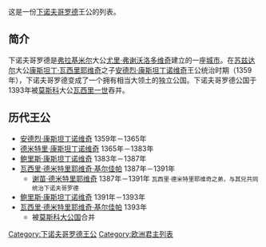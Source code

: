 
这是一份[[下诺夫哥罗德|下诺夫哥罗德]]王公的列表。

== 简介 ==

下诺夫哥罗德是[[弗拉基米尔|弗拉基米尔]]大公[[尤里二世·弗谢沃洛多维奇|尤里·弗谢沃洛多维奇]]建立的一座[[城市|城市]]。在[[苏兹达尔|苏兹达尔]]大公[[康斯坦丁·瓦西里耶维奇_(苏兹达尔)|康斯坦丁·瓦西里耶维奇]]之子[[安德烈·康斯坦丁诺维奇|安德烈·康斯坦丁诺维奇]]王公统治时期（1359年），下诺夫哥罗德变成了一个拥有相当大领土的独立公国。下诺夫哥罗德公国于1393年被[[莫斯科|莫斯科]]大公[[瓦西里一世|瓦西里一世]]吞并。

== 历代王公 ==

*[[安德烈·康斯坦丁诺维奇|安德烈·康斯坦丁诺维奇]] 1359年－1365年 
*[[德米特里·康斯坦丁诺维奇_(苏兹达尔)|德米特里·康斯坦丁诺维奇]] 1365年－1383年
*[[鲍里斯·康斯坦丁诺维奇|鲍里斯·康斯坦丁诺维奇]] 1383年－1387年 
*[[瓦西里·德米特里耶维奇·基尔佳帕|瓦西里·德米特里耶维奇·基尔佳帕]] 1387年－1391年 
**[[谢苗·德米特里耶维奇|谢苗·德米特里耶维奇]] 1387年－1391年 <small>瓦西里·德米特里耶维奇之弟，与其兄共同统治下诺夫哥罗德</small> 
*[[鲍里斯·康斯坦丁诺维奇|鲍里斯·康斯坦丁诺维奇]] 1391年－1393年
*[[瓦西里·德米特里耶维奇·基尔佳帕|瓦西里·德米特里耶维奇·基尔佳帕]] 1393年
**被[[莫斯科大公国|莫斯科大公国]]合并

[[Category:下诺夫哥罗德王公|Category:下诺夫哥罗德王公]]
[[Category:欧洲君主列表|Category:欧洲君主列表]]